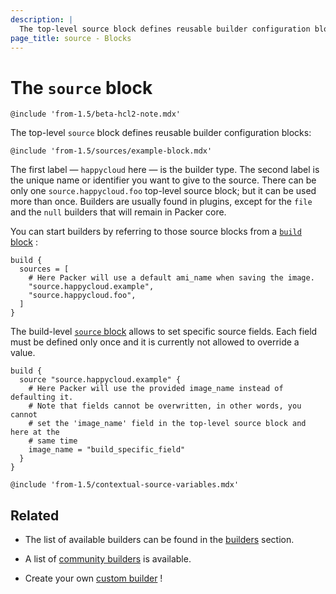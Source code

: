```yaml
---
description: |
  The top-level source block defines reusable builder configuration blocks
page_title: source - Blocks
---
```


# The `source` block

`@include 'from-1.5/beta-hcl2-note.mdx'`

The top-level `source` block defines reusable builder configuration blocks:

`@include 'from-1.5/sources/example-block.mdx'`

The first label — `happycloud` here — is the builder type. The second label is
the unique name or identifier you want to give to the source. There can be only one
`source.happycloud.foo` top-level source block; but it can be used more than
once. Builders are usually found in plugins, except for the `file` and the
`null` builders that will remain in Packer core.

You can start builders by referring to those source blocks from a [`build`
block](/packer/docs/templates/hcl_templates/blocks/build) :

```hcl
build {
  sources = [
    # Here Packer will use a default ami_name when saving the image.
    "source.happycloud.example",
    "source.happycloud.foo",
  ]
}
```

The build-level [`source`
block](/packer/docs/templates/hcl_templates/blocks/build/source) allows to set specific
source fields. Each field must be defined only once and it is currently not
allowed to override a value.

```hcl
build {
  source "source.happycloud.example" {
    # Here Packer will use the provided image_name instead of defaulting it.
    # Note that fields cannot be overwritten, in other words, you cannot
    # set the 'image_name' field in the top-level source block and here at the
    # same time
    image_name = "build_specific_field"
  }
}
```

`@include 'from-1.5/contextual-source-variables.mdx'`

## Related

- The list of available builders can be found in the [builders](/packer/docs/builders)
  section.

- A list of [community
  builders](https://packer.io/community-tools#community-builders) is available.

- Create your own [custom builder](/packer/docs/plugins/creation/custom-builders) !
